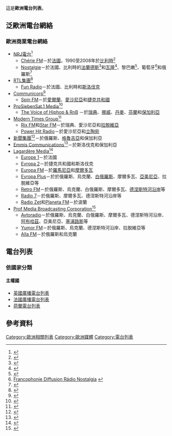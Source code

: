 這是'''歐洲電台列表'''。

== 泛歐洲電台網絡 ==
=== 歐洲商業電台網絡 ===
* [[NRJ電台|NRJ電台]]<ref>{{Cite web |url=http://www.nrj.com/ |title=nrj.com |access-date=2013-04-15 |archive-date=2021-03-05 |archive-url=https://web.archive.org/web/20210305150121/https://nrj.com/ |dead-url=no }}</ref>
** [[Chérie_FM|Chérie FM]]－於[[法國|法國]]，1990至2008年於[[比利時|比利時]]<ref>{{Cite web |url=http://www.archivesradios.be/site/index.php?option=com_content&view=article&id=124:cherie-fm-belgique-&catid=1:histoires&Itemid=2 |title=存档副本 |access-date=2013-04-15 |archive-url=https://web.archive.org/web/20140728041709/http://www.archivesradios.be/site/index.php?option=com_content&view=article&id=124:cherie-fm-belgique-&catid=1:histoires&Itemid=2 |archive-date=2014-07-28 |dead-url=yes }}</ref>
** [[Nostalgie|Nostalgie]]－於法國、比利時的[[法蘭德斯|法蘭德斯]]<ref>{{cite web |url=http://www.nostalgie.eu/nl/ |title=存档副本 |accessdate=2016-05-20 |deadurl=yes |archiveurl=https://web.archive.org/web/20160520071923/http://www.nostalgie.eu/nl |archivedate=2016-05-20 }}</ref>和[[瓦隆|瓦隆]]<ref>{{Cite web |url=http://www.nostalgie.be/ |title=nostaligie.be |accessdate=2013-04-15 |archive-date=2000-06-13 |archive-url=https://web.archive.org/web/20000613010321/http://www.nostalgie.be/ |dead-url=no }}</ref>、黎巴嫩<ref>{{Cite web |url=http://www.nostalgie.com.lb/ |title=存档副本 |access-date=2013-04-15 |archive-date=2021-04-02 |archive-url=https://web.archive.org/web/20210402205328/http://info@nostalgie.com.lb/ |dead-url=no }}</ref>、葡萄牙<ref>[http://www.francodiff.org/fr/1-les-radios-partenaires/1-le-reseau/2129-radio-nostalgia-lisbonne/ Francophonie Diffusion Rádio Nostalgia] {{webarchive|url=https://web.archive.org/web/20160617091024/http://www.francodiff.org/fr/1-les-radios-partenaires/1-le-reseau/2129-radio-nostalgia-lisbonne/ |date=2016-06-17 }}</ref>和俄羅斯<ref>{{Cite web |url=http://nostalgie-radio.ru/ |title=存档副本 |access-date=2013-04-15 |archive-date=2020-11-28 |archive-url=https://web.archive.org/web/20201128100016/http://nostalgie-radio.ru/ |dead-url=no }}</ref>
* [[RTL集團|RTL集團]]<ref>{{Cite web |url=http://www.rtlgroup.com/www/htm/operationsradio.aspx |title=存档副本 |access-date=2013-04-15 |archive-date=2015-02-06 |archive-url=https://web.archive.org/web/20150206115717/http://rtlgroup.com/www/htm/operationsradio.aspx |dead-url=no }}</ref>
** [[Fun_Radio_(法國)|Fun Radio]]－於法國、比利時和[[斯洛伐克|斯洛伐克]]
* [[Communicorp|Communicorp]]<ref>{{cite web |url=http://www.communicorp.ie/contactus_stations.php |title=存档副本 |accessdate=2010-01-12  |deadurl=yes |archiveurl=https://web.archive.org/web/20090202093000/http://communicorp.ie/contactus_stations.php |archivedate=2009-02-02 }}</ref>
** [[Spin_FM|Spin FM]]－於[[愛爾蘭|愛爾蘭]]、[[愛沙尼亞|愛沙尼亞]]和[[捷克共和國|捷克共和國]]
* [[ProSiebenSat.1_Media|ProSiebenSat.1 Media]]<ref>{{cite web |url=http://en.prosiebensat1.com/aktivitaeten/segmente/diversification/radio/index_en.php |title=存档副本 |accessdate=2013-04-15 |deadurl=yes |archiveurl=https://web.archive.org/web/20101228121437/http://en.prosiebensat1.com/aktivitaeten/segmente/diversification/radio/index_en.php |archivedate=2010-12-28 }}</ref>
** [[The_Voice_of_Hiphop_&_RnB|The Voice of Hiphop & RnB]] －於[[瑞典|瑞典]]、[[挪威|挪威]]、[[丹麥|丹麥]]、[[芬蘭|芬蘭]]和[[保加利亞|保加利亞]]
* [[Modern_Times_Group|Modern Times Group]]<ref>{{Cite web |url=http://www.mtg.se/ |title=mtg.se |accessdate=2013-04-15 |archive-date=1998-01-27 |archive-url=https://web.archive.org/web/19980127032535/http://www.mtg.se/ |dead-url=no }}</ref>
** [[Rix_FM|Rix FM]]和[[Star_FM|Star FM]]－於瑞典、愛沙尼亞和[[拉脫維亞|拉脫維亞]]
** [[Power_Hit_Radio|Power Hit Radio]]－於愛沙尼亞和[[立陶宛|立陶宛]]
* [[新聞集團|新聞集團]]<ref>{{Cite web |url=http://www.newscorp.com/ |title=newscorp.com |access-date=2013-04-15 |archive-date=2005-07-10 |archive-url=https://web.archive.org/web/20050710075349/http://www.newscorp.com/ |dead-url=no }}</ref>－於俄羅斯、[[格魯吉亞|格魯吉亞]]和保加利亞
* [[Emmis_Communications|Emmis Communications]]<ref>{{Cite web |url=http://www.emmis.com/ |title=emmis.com |access-date=2013-04-15 |archive-date=2021-03-01 |archive-url=https://web.archive.org/web/20210301181055/https://www.emmis.com/ |dead-url=no }}</ref>－於斯洛伐克和保加利亞
* [[Lagardère_Media|Lagardère Media]]<ref>{{Cite web |url=http://www.lagardere.com/activites/lagardere-active-2610.html |title=存档副本 |access-date=2013-04-15 |archive-url=https://web.archive.org/web/20130417004806/http://www.lagardere.com/activites/lagardere-active-2610.html |archive-date=2013-04-17 |dead-url=yes }}</ref>
** [[Europe_1|Europe 1]]－於法國
** [[Evropa_2|Evropa 2]]－於捷克共和國和斯洛伐克
** [[Europa_FM|Europa FM]]－於[[羅馬尼亞|羅馬尼亞]]和[[摩爾多瓦|摩爾多瓦]]
** [[Evropa_Plus|Evropa Plus]]－於於俄羅斯、烏克蘭、[[白俄羅斯|白俄羅斯]]、摩爾多瓦、[[亞美尼亞|亞美尼亞]]、拉脫維亞等
** [[Retro_FM|Retro FM]]－於俄羅斯、烏克蘭、白俄羅斯、摩爾多瓦、[[德涅斯特河沿岸|德涅斯特河沿岸]]等
** [[Radio_7|Radio 7]]－於俄羅斯、摩爾多瓦、德涅斯特河沿岸等
** [[Radio_Zet|Radio Zet]]和[[Planeta_FM|Planeta FM]]－於波蘭
* [[Interros|Prof Media Broadcasting Corporation]]<ref>{{Cite web |url=http://www.vkpm.ru/ |title=vkpm.ru |access-date=2013-04-15 |archive-date=2016-06-18 |archive-url=https://web.archive.org/web/20160618110956/http://www.vkpm.ru/ |dead-url=no }}</ref>
** [[Avtoradio|Avtoradio]]－於俄羅斯、烏克蘭、白俄羅斯、摩爾多瓦、德涅斯特河沿岸、[[阿布哈茲|阿布哈茲]]、亞美尼亞、[[塞浦路斯|塞浦路斯]]等
** [[Yumor_FM|Yumor FM]]－於俄羅斯、烏克蘭、德涅斯特河沿岸、拉脫維亞等
** [[Alla_FM|Alla FM]]－於俄羅斯和烏克蘭

== 電台列表 ==
=== 依國家分類 ===
==== 主權國 ====
* [[英國廣播電台列表|英國廣播電台列表]]
* [[法國廣播電台列表|法國廣播電台列表]]
* [[荷蘭電台列表|荷蘭電台列表]]

== 參考資料 ==
{{reflist|2}}


[[Category:歐洲相關列表|Category:歐洲相關列表]]
[[Category:歐洲媒體|Category:歐洲媒體]]
[[Category:電台列表|Category:電台列表]]